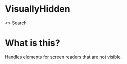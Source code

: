 

<Meta title="VisuallyHidden" component={VisuallyHidden} />

# VisuallyHidden

<Story name="Default">
  <>
    <Icon id="search" />
    <VisuallyHidden>Search</VisuallyHidden>
  </>
</Story>

# What is this?

Handles elements for screen readers that are not visible.
